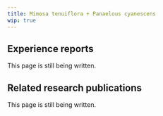 ---
title: Mimosa tenuiflora + Panaelous cyanescens
wip: true
---

## Experience reports

This page is still being written.

## Related research publications

This page is still being written.


